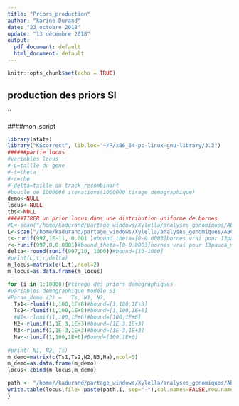 ```yaml
---
title: "Priors_production"
author: "karine Durand"
date: "23 octobre 2018"
update: "13 décembre 2018"
output:
  pdf_document: default
  html_document: default
---
```


```r
knitr::opts_chunk$set(echo = TRUE)
```


## production des priors SI

``

####mon_script
```r
library(stats)
library("KScorrect", lib.loc="~/R/x86_64-pc-linux-gnu-library/3.3")
######partie locus 
#variables locus
#-L=taille du gene
#-t=theta
#-r=rho
#-delta=taille du track recombinant
#boucle de 1000000 iterations(1000000 tirage demographique)
demo<-NULL
locus<-NULL
tbs<-NULL
#####TIRER un prior locus dans une distribution uniforme de bornes 
#L<-scan("/home/kadurand/partage_windows/Xylella/analyses_genomiques/ABC/1368oRTHOLOGUES_summarystats/lenght")#bound_taille du gene[100-2500]
L<-scan("/home/kadurand/partage_windows/Xylella/analyses_genomiques/ABC/msms/lenght")#bound_taille du gene[100-2500]
t<-runif(997,1E-11, 0.001 )#bound_theta=[0-0.0003]bornes vrai pour 13pauca_multiplex augmenter la borne sup à 0.001]
r<-runif(997,0,0.0001)#bound_theta=[0-0.0003]bornes vrai pour 13pauca_multiplex augmenter la borne sup à 0.001]
delta<-round(runif(997,10, 1000))#bound=[10-1000]
#print(L,t,r,delta)
m_locus=matrix(c(L,t),ncol=2)
m_locus=as.data.frame(m_locus)

for (i in 1:10000){#tirage des priors demographiques
#variables demographique modéle SI
#Param_demo (3) =   Ts, N1, N2,
  Ts1<-rlunif(1,100,1E+8)#bound=[1,100,1E+8]
  Ts2<-rlunif(1,100,1E+8)#bound=[1,100,1E+8]
  #N1<-rlunif(1,100,1E+6)#bound=[100,1E+6]
  N2<-rlunif(1,1E-3,1E+3)#bound=[1E-3,1E+3]
  N3<-rlunif(1,1E-3,1E+3)#bound=[1E-3,1E+3]
  Na<-rlunif(1,100,1E+6)#Bound=[100,1E+6]
  
#print( N1, N2, Ts)
m_demo=matrix(c(Ts1,Ts2,N2,N3,Na),ncol=5)
m_demo=as.data.frame(m_demo)
locus<-cbind(m_locus,m_demo)

path <- "/home//kadurand/partage_windows/Xylella/analyses_genomiques/ABC/msms//SI_A" 
write.table(locus,file= paste(path,i, sep="-"),col.names=FALSE,row.names =FALSE)
}
```

